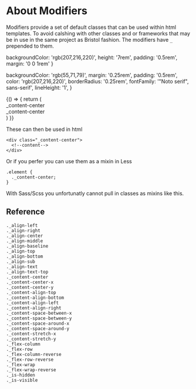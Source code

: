 
<Meta title="3. Modifiers/About" />

# About Modifiers

Modifiers provide a set of default classes that can be used within html templates. To avoid calshing with other classes and or frameworks that may be in use in the same project as Bristol fashion. The modifiers have `_` prepended to them.

  backgroundColor: 'rgb(207,216,220)',
  height: '7rem',
  padding: '0.5rem',
  margin: '0 0 1rem'
}

  backgroundColor: 'rgb(55,71,79)',
  margin: '0.25rem',
  padding: '0.5rem',
  color: 'rgb(207,216,220)',
  borderRadius: '0.25rem',
  fontFamily: '"Noto serif", sans-serif',
  lineHeight: '1',
}


<Story name="Default">
  {() => {
    return (
      <div>
        <div style={parentStyle} class="_content-center">
          <div style={childStyle}>_content-center</div>
          <div style={childStyle}>_content-center</div>
        </div>
      </div>
    )
  }}
</Story>

These can then be used in html

```
<div class="_content-center">
  <!--content-->
</div>
```

Or if you perfer you can use them as a mixin in Less

```
.element {
  ._content-center;
}
```

With Sass/Scss you unfortunatly cannot pull in classes as mixins like this.

## Reference

```
._align-left
._align-right
._align-center
._align-middle
._align-baseline
._align-top
._align-bottom
._align-sub
._align-text
._align-text-top
._content-center
._content-center-x
._content-center-y
._content-align-top
._content-align-bottom
._content-align-left
._content-align-right
._content-space-between-x
._content-space-between-y
._content-space-around-x
._content-space-around-y
._content-stretch-x
._content-stretch-y
._flex-column
._flex-row
._flex-column-reverse
._flex-row-reverse
._flex-wrap
._flex-wrap-reverse
._is-hidden
._is-visible
```